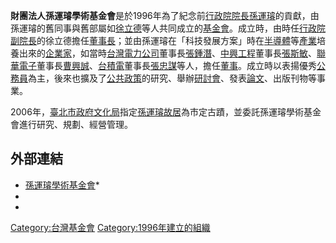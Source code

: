 {{Infobox Non-profit
| Non-profit_name = '''財團法人孫運璿學術基金會'''
| Non-profit_logo = 
| Non-profit_type = [[基金會|基金會]]
| founded_date    = 1996年
| founder         =
| location        = {{ROC}}[[台北市|台北市]][[中正區_(臺北市)|中正區]]杭州南路一段69號4樓
| origins         = 
| key_people      = 
| area_served     = 
| product         = 
| focus           = 以表揚優秀公務員為主，後來也擴及了公共政策的研究、舉辦研討會、發表論文、出版刊物等
| method          = 
| revenue         = 
| endowment       = 
| num_volunteers  = 
| num_employees     = 
| num_members       =
| subsid            = 
| owner             = 
| Non-profit_slogan = 
| homepage          = [http://www.sunyunsuan.org.tw/　www.sunyunsuan.org.tw]
| dissolved         =
| footnotes         = 
}}
'''財團法人孫運璿學術基金會'''是於1996年為了紀念前[[行政院院長|行政院院長]][[孫運璿|孫運璿]]的貢獻，由孫運璿的舊同事與舊部屬如[[徐立德|徐立德]]等人共同成立的[[基金會|基金會]]。成立時，由時任[[行政院副院長|行政院副院長]]的徐立德擔任[[董事長|董事長]]；並由孫運璿在「科技發展方案」時在[[半導體|半導體]]等[[產業|產業]]培養出來的[[企業家|企業家]]，如當時[[台灣電力公司|台灣電力公司]]董事長[[張鍾潛|張鍾潛]]、[[中興工程|中興工程]]董事長[[張斯敏|張斯敏]]、[[聯華電子|聯華電子]]董事長[[曹興誠|曹興誠]]、[[台灣積體電路製造公司|台積電]]董事長[[張忠謀|張忠謀]]等人，擔任[[董事|董事]]。成立時以表揚優秀[[公務員|公務員]]為主，後來也擴及了[[公共政策|公共政策]]的研究、舉辦[[研討會|研討會]]、發表[[論文|論文]]、出版刊物等事業。

2006年，[[臺北市政府文化局|臺北市政府文化局]]指定[[孫運璿故居|孫運璿故居]]為市定古蹟，並委託孫運璿學術基金會進行研究、規劃、經營管理。

==外部連結==
*[http://www.sunyunsuan.org.tw/ 孫運璿學術基金會]*{{facebook page|孫運璿學術基金會/137695282988599|孫運璿學術基金會}}
* {{Wayback|url=http://www.sunyunsuan.org.tw/ |date=20060209032108 }}
*{{youtube|user=sunyunsuan|孫運璿學術基金會}}

{{Taiwan-org-stub}}
[[Category:台灣基金會|Category:台灣基金會]]
[[Category:1996年建立的組織|Category:1996年建立的組織]]